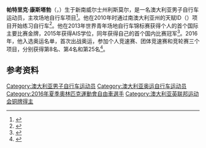 {{NoteTA|G1=Sports}}
{{Infobox cyclist
| name           = 帕特里克·康斯塔勃
| image          = Track cycling at the 2016 Summer Olympics 13.jpg
| caption        = 
| fullname       = 
| birth_date     = {{birth date and age|1995|7|15|df=yes}}
| birth_place    = {{AUS}}[[新南威尔士州|新南威尔士州]][[利斯莫尔_(新南威尔士州)|利斯莫尔]]
| death_date     = 
| death_place    = 
| height         = 
| weight         = 
| currentteam    = 
| discipline     = [[场地自行车|场地自行车]]
| role           = 
| ridertype      = 
| amateuryears1  = 
| amateurteam1   = 
| proyears1      = 
| proteam1       = 
| majorwins      = 
| show-medals    = yes
| medaltemplates =
{{MedalSport|男子[[自行车|自行车]]}}
{{MedalCountry|{{AUS}}}}
{{MedalComp|[[英联邦运动会|英联邦运动会]]}}
{{MedalBronze|[[2018年英联邦运动会|2018 黄金海岸]]|团体竞速赛}}
{{MedalComp|大洋洲场地自行车锦标赛}}
{{MedalSilver|2018 剑桥|团体竞速赛}}
{{MedalComp|世界青年场地自行车锦标赛}}
{{MedalGold|2013 格拉斯哥|团体竞速赛}}
}}
'''帕特里克·康斯塔勃'''（{{lang-en|Patrick Constable}}，{{bd|1995年|7月15日||}}）生于新南威尔士州利斯莫尔，是一名澳大利亚男子自行车运动员，主攻场地自行车项目<ref>{{cite web|url=https://commonwealthgames.com.au/athletes/patrick-constable/|title=Patrick Constable|work=Commonwealth Games Australia|accessdate=2020-09-26|archiveurl=https://web.archive.org/web/20190322084540/http://commonwealthgames.com.au/athletes/patrick-constable/|archivedate=2019-03-22}}</ref>。他在2010年时通过南澳大利亚州的天赋ID（{{lang|en|talent ID}}）项目开始练习自行车<ref>{{cite web|url=https://results.gc2018.com/en/cycling-track/athlete-profile-n6028643-patrick-constable.htm|title=Patrick Constable|work=Gold Coast 2018|accessdate=2020-09-26|archiveurl=https://archive.today/20200924074028/https://results.gc2018.com/en/cycling-track/athlete-profile-n6028643-patrick-constable.htm|archivedate=2020-09-24}}</ref>。他在2013年世界青年场地自行车锦标赛获得个人的首个国际主要比赛金牌，2015年获得AIS学位，同年获得自己的首个国内比赛冠军<ref>{{cite web|url=https://www.olympics.com.au/olympians/patrick-constable/|title=Patrick Constable|work=Australian Olympic Committee|accessdate=2020-09-26|archiveurl=https://archive.today/20200924074518/https://www.olympics.com.au/olympians/patrick-constable/|archivedate=2020-09-24}}</ref>。2016年，他入选奥运名单，首次出战奥运，参加个人竞速赛、团体竞速赛和竞轮赛三个项目，分别获得第8名、第4名和第25名<ref>{{cite web|url=https://www.sports-reference.com/olympics/athletes/co/patrick-constable-1.html|title=Patrick Constable|work=Sport Reference|accessdate=2020-09-26|archiveurl=https://web.archive.org/web/20200114085326/https://www.sports-reference.com/olympics/athletes/co/patrick-constable-1.html|archivedate=2020-01-14}}</ref>。

==参考资料==
{{reflist}}

{{Authority control}}

{{DEFAULTSORT:Constable, Patrick}}
[[Category:澳大利亚男子自行车运动员|Category:澳大利亚男子自行车运动员]]
[[Category:澳大利亚奥运自行车运动员|Category:澳大利亚奥运自行车运动员]]
[[Category:2016年夏季奧林匹克運動會自由車選手|Category:2016年夏季奧林匹克運動會自由車選手]]
[[Category:澳大利亚英联邦运动会铜牌得主|Category:澳大利亚英联邦运动会铜牌得主]]